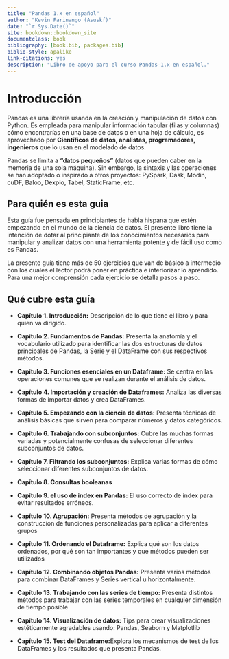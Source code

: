 ```yaml
--- 
title: "Pandas 1.x en español"
author: "Kevin Farinango (Asuskf)"
date: "`r Sys.Date()`"
site: bookdown::bookdown_site
documentclass: book
bibliography: [book.bib, packages.bib]
biblio-style: apalike
link-citations: yes
description: "Libro de apoyo para el curso Pandas-1.x en español."
---
```


# Introducción

Pandas es una librería usanda en la creación y manipulación de datos con Python. Es empleada para manipular información tabular (filas y columnas) cómo encontrarías en una base de datos o en una hoja de cálculo, es aprovechado por **Científicos de datos, analistas, programadores, ingenieros** que lo usan en el modelado de datos.

Pandas se limita a **"datos pequeños"** (datos que pueden caber en la memoria de una sola máquina). Sin embargo, la sintaxis y las operaciones se han adoptado o inspirado a otros proyectos: PySpark, Dask, Modin, cuDF, Baloo, Dexplo, Tabel, StaticFrame, etc. 

## Para quién es esta guia

Esta guía fue pensada en principiantes de habla hispana que estén empezando en el mundo de la ciencia de datos. El presente libro tiene la intención de dotar al principiante de los conocimientos necesarios para manipular y analizar datos con una herramienta potente y de fácil uso como es Pandas.

La presente guía tiene más de 50 ejercicios que van de básico a intermedio con los cuales el lector podrá poner en práctica e interiorizar lo aprendido. Para una mejor comprensión cada ejercicio se detalla pasos a paso.

## Qué cubre esta guía
* **Capítulo 1. Introducción:** Descripción de lo que tiene el libro y para quien va dirigido.

* **Capítulo 2. Fundamentos de Pandas:** Presenta la anatomía y el vocabulario utilizado para identificar las dos estructuras de datos principales de Pandas, la Serie y el DataFrame con sus respectivos métodos.

* **Capítulo 3. Funciones esenciales en un Dataframe:** Se centra en las operaciones comunes que se realizan durante el análisis de datos.

* **Capítulo 4. Importación y creación de Dataframes:** Analiza las diversas formas de importar datos y crea DataFrames.

* **Capítulo 5. Empezando con la ciencia de datos:** Presenta técnicas de análisis básicas que sirven para comparar números y datos categóricos.

* **Capítulo 6. Trabajando con subconjuntos:** Cubre las muchas formas variadas y potencialmente confusas de seleccionar diferentes subconjuntos de datos.

* **Capítulo 7. Filtrando los subconjuntos:** Explica varias formas de cómo seleccionar diferentes subconjuntos de datos.

* **Capítulo 8. Consultas booleanas** 

* **Capítulo 9. el uso de index en Pandas:** El uso correcto de index para evitar resultados erróneos.

* **Capítulo 10. Agrupación:** Presenta métodos de agrupación y la construcción de funciones personalizadas para aplicar a diferentes grupos

* **Capítulo 11. Ordenando el Dataframe:** Explica qué son los datos ordenados, por qué son tan importantes y que métodos pueden ser utilizados

* **Capítulo 12. Combinando objetos Pandas:** Presenta varios métodos para combinar DataFrames y Series vertical u horizontalmente.  

* **Capítulo 13. Trabajando con las series de tiempo:** Presenta distintos métodos para trabajar con las series temporales en cualquier dimensión de tiempo posible

* **Capítulo 14. Visualización de datos:** Tips para crear visualizaciones estéticamente agradables usando: Pandas, Seaborn y Matplotlib

* **Capítulo 15. Test del Dataframe:**Explora los mecanismos de test de los DataFrames y los resultados que presenta Pandas.





